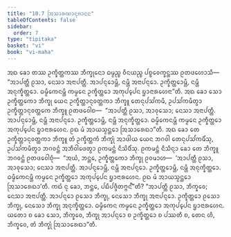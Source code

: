 ```yaml
---
title: "10.7 ᩒᩈᩣᩁᨱᩣᨶᩩᨩᩣᨶᨶ"
tableOfContents: false
sidebar:
  order: 7
type: "tipitaka"
basket: "vi"
book: "vi-maha"
---
```



<DynamicBreadcrumb />

<Division number="474" book="vi-maha">

<Paragraph number="2014" book="vi-maha">
ᩋᨳ ᨡᩮᩣ ᨲᩔ ᩏᨠ᩠ᨡᩥᨲ᩠ᨲᨠᩔ ᨽᩥᨠ᩠ᨡᩩᨶᩮᩣ ᨵᨾ᩠ᨾᨬ᩠ᨧ ᩅᩥᨶᨿᨬ᩠ᨧ ᨸᨧ᩠ᨧᩅᩮᨠ᩠ᨡᨶ᩠ᨲᩔ ᩑᨲᨴᩉᩮᩣᩈᩥ—  “ᩋᩣᨸᨲ᩠ᨲᩥ ᩑᩈᩣ, ᨶᩮᩈᩣ ᩋᨶᩣᨸᨲ᩠ᨲᩥ. ᩋᩣᨸᨶ᩠ᨶᩮᩣᨾ᩠ᩉᩥ, ᨶᨾ᩠ᩉᩥ ᩋᨶᩣᨸᨶ᩠ᨶᩮᩣ. ᩏᨠ᩠ᨡᩥᨲ᩠ᨲᩮᩣᨾ᩠ᩉᩥ, ᨶᨾ᩠ᩉᩥ ᩋᨶᩩᨠ᩠ᨡᩥᨲ᩠ᨲᩮᩣ. ᨵᨾ᩠ᨾᩥᨠᩮᨶᨾ᩠ᩉᩥ ᨠᨾ᩠ᨾᩮᨶ ᩏᨠ᩠ᨡᩥᨲ᩠ᨲᩮᩣ ᩋᨠᩩᨸ᩠ᨸᩮᨶ ᨮᩣᨶᩣᩁᩉᩮᨶᩣ”ᨲᩥ. ᩋᨳ ᨡᩮᩣ ᩈᩮᩣ ᩏᨠ᩠ᨡᩥᨲ᩠ᨲᨠᩮᩣ ᨽᩥᨠ᩠ᨡᩩ ᨿᩮᨶ ᩏᨠ᩠ᨡᩥᨲ᩠ᨲᩣᨶᩩᩅᨲ᩠ᨲᨠᩣ ᨽᩥᨠ᩠ᨡᩪ ᨲᩮᨶᩩᨸᩈᩘᨠᨾᩥ, ᩏᨸᩈᩘᨠᨾᩥᨲ᩠ᩅᩣ ᩏᨠ᩠ᨡᩥᨲ᩠ᨲᩣᨶᩩᩅᨲ᩠ᨲᨠᩮ ᨽᩥᨠ᩠ᨡᩪ ᩑᨲᨴᩅᩮᩤᨧ—  “ᩋᩣᨸᨲ᩠ᨲᩥ ᩑᩈᩣ, ᩋᩣᩅᩩᩈᩮᩣ; ᨶᩮᩈᩣ ᩋᨶᩣᨸᨲ᩠ᨲᩥ. ᩋᩣᨸᨶ᩠ᨶᩮᩣᨾ᩠ᩉᩥ, ᨶᨾ᩠ᩉᩥ ᩋᨶᩣᨸᨶ᩠ᨶᩮᩣ. ᩏᨠ᩠ᨡᩥᨲ᩠ᨲᩮᩣᨾ᩠ᩉᩥ, ᨶᨾ᩠ᩉᩥ ᩋᨶᩩᨠ᩠ᨡᩥᨲ᩠ᨲᩮᩣ. ᨵᨾ᩠ᨾᩥᨠᩮᨶᨾ᩠ᩉᩥ ᨠᨾ᩠ᨾᩮᨶ ᩏᨠ᩠ᨡᩥᨲ᩠ᨲᩮᩣ ᩋᨠᩩᨸ᩠ᨸᩮᨶ ᨮᩣᨶᩣᩁᩉᩮᨶ. ᩑᨳ ᨾᩴ ᩋᩣᨿᩈ᩠ᨾᨶ᩠ᨲᩮᩣ ᩒᩈᩣᩁᩮᨳᩣ”ᨲᩥ. ᩋᨳ ᨡᩮᩣ ᨲᩮ ᩏᨠ᩠ᨡᩥᨲ᩠ᨲᩣᨶᩩᩅᨲ᩠ᨲᨠᩣ ᨽᩥᨠ᩠ᨡᩪ ᨲᩴ ᩏᨠ᩠ᨡᩥᨲ᩠ᨲᨠᩴ ᨽᩥᨠ᩠ᨡᩩᩴ ᩋᩣᨴᩤᨿ ᨿᩮᨶ ᨽᨣᩅᩤ ᨲᩮᨶᩩᨸᩈᩘᨠᨾᩥᩴᩈᩩ, ᩏᨸᩈᩘᨠᨾᩥᨲ᩠ᩅᩣ ᨽᨣᩅᨶ᩠ᨲᩴ ᩋᨽᩥᩅᩤᨴᩮᨲ᩠ᩅᩣ ᩑᨠᨾᨶ᩠ᨲᩴ ᨶᩥᩈᩦᨴᩥᩴᩈᩩ. ᩑᨠᨾᨶ᩠ᨲᩴ ᨶᩥᩈᩥᨶ᩠ᨶᩣ ᨡᩮᩣ ᨲᩮ ᨽᩥᨠ᩠ᨡᩪ ᨽᨣᩅᨶ᩠ᨲᩴ ᩑᨲᨴᩅᩮᩤᨧᩩᩴ—  “ᩋᨿᩴ, ᨽᨶ᩠ᨲᩮ, ᩏᨠ᩠ᨡᩥᨲ᩠ᨲᨠᩮᩣ ᨽᩥᨠ᩠ᨡᩩ ᩑᩅᨾᩣᩉ—  ‘ᩋᩣᨸᨲ᩠ᨲᩥ ᩑᩈᩣ, ᩋᩣᩅᩩᩈᩮᩣ; ᨶᩮᩈᩣ ᩋᨶᩣᨸᨲ᩠ᨲᩥ. ᩋᩣᨸᨶ᩠ᨶᩮᩣᨾ᩠ᩉᩥ, ᨶᨾ᩠ᩉᩥ ᩋᨶᩣᨸᨶ᩠ᨶᩮᩣ. ᩏᨠ᩠ᨡᩥᨲ᩠ᨲᩮᩣᨾ᩠ᩉᩥ, ᨶᨾ᩠ᩉᩥ ᩋᨶᩩᨠ᩠ᨡᩥᨲ᩠ᨲᩮᩣ. ᨵᨾ᩠ᨾᩥᨠᩮᨶᨾ᩠ᩉᩥ ᨠᨾ᩠ᨾᩮᨶ ᩏᨠ᩠ᨡᩥᨲ᩠ᨲᩮᩣ ᩋᨠᩩᨸ᩠ᨸᩮᨶ ᨮᩣᨶᩣᩁᩉᩮᨶ. ᩑᨳ ᨾᩴ ᩋᩣᨿᩈ᩠ᨾᨶ᩠ᨲᩮᩣ ᩒᩈᩣᩁᩮᨳᩣ’ᨲᩥ. ᨠᨳᩴ ᨶᩩ ᨡᩮᩣ, ᨽᨶ᩠ᨲᩮ, ᨸᨭᩥᨸᨩ᩠ᨩᩥᨲᨻ᩠ᨻᨶ᩺”ᨲᩥ? “ᩋᩣᨸᨲ᩠ᨲᩥ ᩑᩈᩣ, ᨽᩥᨠ᩠ᨡᩅᩮ; ᨶᩮᩈᩣ ᩋᨶᩣᨸᨲ᩠ᨲᩥ. ᩋᩣᨸᨶ᩠ᨶᩮᩣ ᩑᩈᩮᩣ ᨽᩥᨠ᩠ᨡᩩ, ᨶᩮᩈᩮᩣ ᨽᩥᨠ᩠ᨡᩩ ᩋᨶᩣᨸᨶ᩠ᨶᩮᩣ. ᩏᨠ᩠ᨡᩥᨲ᩠ᨲᩮᩣ ᩑᩈᩮᩣ ᨽᩥᨠ᩠ᨡᩩ, ᨶᩮᩈᩮᩣ ᨽᩥᨠ᩠ᨡᩩ ᩋᨶᩩᨠ᩠ᨡᩥᨲ᩠ᨲᩮᩣ. ᨵᨾ᩠ᨾᩥᨠᩮᨶ ᨠᨾ᩠ᨾᩮᨶ ᩏᨠ᩠ᨡᩥᨲ᩠ᨲᩮᩣ ᩋᨠᩩᨸ᩠ᨸᩮᨶ ᨮᩣᨶᩣᩁᩉᩮᨶ. ᨿᨲᩮᩣ ᨧ ᨡᩮᩣ ᩈᩮᩣ, ᨽᩥᨠ᩠ᨡᩅᩮ, ᨽᩥᨠ᩠ᨡᩩ ᩋᩣᨸᨶ᩠ᨶᩮᩣ ᨧ ᩏᨠ᩠ᨡᩥᨲ᩠ᨲᩮᩣ ᨧ ᨸᩔᨲᩥ ᨧ, ᨲᩮᨶ ᩉᩥ, ᨽᩥᨠ᩠ᨡᩅᩮ, ᨲᩴ ᨽᩥᨠ᩠ᨡᩩᩴ ᩒᩈᩣᩁᩮᨳᩣ”ᨲᩥ.
</Paragraph>
</Division>